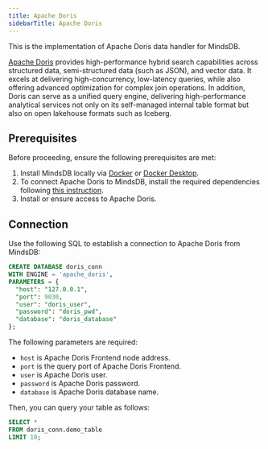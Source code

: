 ```yaml
---
title: Apache Doris
sidebarTitle: Apache Doris
---
```


This is the implementation of Apache Doris data handler for MindsDB.

[Apache Doris](https://doris.apache.org/) provides high-performance hybrid search capabilities across structured data, semi-structured data (such as JSON), and vector data. It excels at delivering high-concurrency, low-latency queries, while also offering advanced optimization for complex join operations. In addition, Doris can serve as a unified query engine, delivering high-performance analytical services not only on its self-managed internal table format but also on open lakehouse formats such as Iceberg.

## Prerequisites

Before proceeding, ensure the following prerequisites are met:

1. Install MindsDB locally via [Docker](/setup/self-hosted/docker) or [Docker Desktop](/setup/self-hosted/docker-desktop).
2. To connect Apache Doris to MindsDB, install the required dependencies following [this instruction](/setup/self-hosted/docker#install-dependencies).
3. Install or ensure access to Apache Doris.

## Connection

Use the following SQL to establish a connection to Apache Doris from MindsDB:

```sql
CREATE DATABASE doris_conn
WITH ENGINE = 'apache_doris',
PARAMETERS = {
  "host": "127.0.0.1",
  "port": 9030,
  "user": "doris_user",
  "password": "doris_pwd",
  "database": "doris_database"
};
```
The following parameters are required:

* `host` is Apache Doris Frontend node address.
* `port` is the query port of Apache Doris Frontend.
* `user` is Apache Doris user.
* `password` is Apache Doris password.
* `database` is Apache Doris database name.

Then, you can query your table as follows:

```sql
SELECT *
FROM doris_conn.demo_table
LIMIT 10;
```

